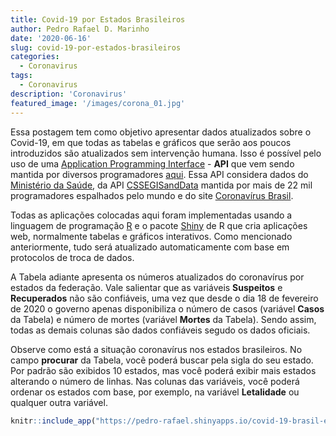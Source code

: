 ```yaml
---
title: Covid-19 por Estados Brasileiros
author: Pedro Rafael D. Marinho
date: '2020-06-16'
slug: covid-19-por-estados-brasileiros
categories:
  - Coronavirus
tags:
  - Coronavirus
description: 'Coronavirus'
featured_image: '/images/corona_01.jpg'
---
```


Essa postagem tem como objetivo apresentar dados atualizados sobre o Covid-19, em que todas as tabelas e gráficos que serão aos poucos introduzidos são atualizados sem intervenção humana. Isso é possível pelo uso de uma [Application Programming Interface](https://pt.wikipedia.org/wiki/Interface_de_programa%C3%A7%C3%A3o_de_aplica%C3%A7%C3%B5es) - **API** que vem sendo mantida por diversos programadores [aqui](https://github.com/devarthurribeiro/covid19-brazil-api). Essa API considera dados do [Ministério da Saúde](http://saude.gov.br/), da API [CSSEGISandData](https://github.com/CSSEGISandData/COVID-19) mantida por mais de 22 mil programadores espalhados pelo mundo e do site [Coronavírus Brasil](https://covid.saude.gov.br/). 

Todas as aplicações colocadas aqui foram implementadas usando a linguagem de programação [R](https://www.r-project.org/) e o pacote [Shiny](https://shiny.rstudio.com/) de R que cria aplicações web, normalmente tabelas e gráficos interativos.  Como mencionado anteriormente, tudo será atualizado automaticamente com base em protocolos de troca de dados.

A Tabela adiante apresenta os números atualizados do coronavírus por estados da federação. Vale salientar que as variáveis **Suspeitos** e **Recuperados** não são confiáveis, uma vez que desde o dia 18 de fevereiro de 2020 o governo apenas disponibiliza o número de casos (variável **Casos** da Tabela) e número de mortes (variável **Mortes** da Tabela). Sendo assim, todas as demais colunas são dados confiáveis segudo os dados oficiais.

Observe como está a situação coronavírus nos estados brasileiros. No campo **procurar** da Tabela, você poderá buscar pela sigla do seu estado. Por padrão são exibidos 10 estados, mas você poderá exibir mais estados alterando o número de linhas. Nas colunas das variáveis, você poderá ordenar os estados com base, por exemplo, na variável **Letalidade** ou qualquer outra variável.


```r
knitr::include_app("https://pedro-rafael.shinyapps.io/covid-19-brasil-estados/", height = "600px")
```